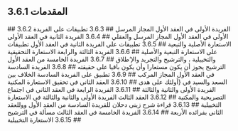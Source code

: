 ## 3.6.1 المقدمات
<YouTube videoId='x3rXFQWXBWM' opts={opts} />
## 3.6.2 الفريدة الأولى في العقد الأول المجاز المرسل
<YouTube videoId='m2oCShk9P14' opts={opts} />
## 3.6.3 تطبيقات على الفريدة الأولى في العقد الأول المجاز المرسل والعقلي
<YouTube videoId='yDViUeq3fbM' opts={opts} />
## 3.6.4 الفريدة الثانية في العقد الأولى الاستعارة الأصلية والتبعية
<YouTube videoId='MC1ZGmMxwEs' opts={opts} />
## 3.6.5 تطبيقات على الفريدة الثانية في العقد الأول تطبيقات على الاستعارة التبعية والأصلية
<YouTube videoId='DoX7Shjw4B4' opts={opts} />
## 3.6.6 الفريدة الثالثة والرابعة  الاستعارة التحقيقية والتخييلية ، والترشيح والتجريد والإ‘طلاق
<YouTube videoId='8Xt1bqv4mfs' opts={opts} />
## 3.6.7 الفريدة الخامسة من العقد الأول الترشيح يجوز أن يكون مستعارا وأن يكون باقيا على حقيقته
<YouTube videoId='vw4lqIXcMco' opts={opts} />
## 3.6.8 الفريدة السادسة في العقد الأول المجاز المركب
<YouTube videoId='pyLjKyNJlDo' opts={opts} />
## 3.6.9 تطبيق على الفريدة السادسة الخلاف بين السعد والسيد في {أولئك على هدى
<YouTube videoId='ItIQLmvcL1Q' opts={opts} />
## 3.6.10 العقد الثاني في تحقيق الاستعارة المكنية الفريدة الأولى والثانية والثالثة
<YouTube videoId='jjAXxE3ADpE' opts={opts} />
## 3.6.11 الفريدة الرابعة في العقد الثاني في اجتماع التصريحية والمكنية
<YouTube videoId='Uakq9hjJU6k' opts={opts} />
## 3.6.12 العقد الثالث الفريدة الأولى والثانية والثالثة في الاستعارة التخييلية
<YouTube videoId='iM4HnMAdv_0' opts={opts} />
## 3.6.13 قراءة شرح زيني دحلان للفريدة السادسة من العقد الأول ووللعقد الثاني بفرائده الأربعة
<YouTube videoId='ng5cbVJs5JE' opts={opts} />
## 3.6.14 الفريدة الخامسة في العقد الثالث مسألة في الترشيح
<YouTube videoId='7HzCi7gqlW0' opts={opts} />
## 3.6.15 الاستعارة التخييلية
<YouTube videoId='a42uO5cCFuo' opts={opts} />
